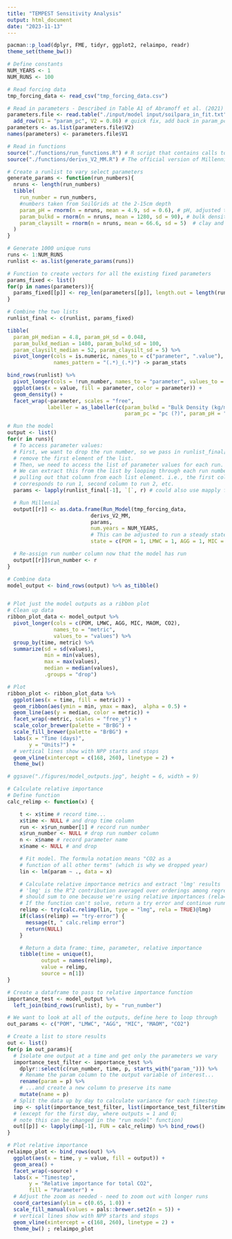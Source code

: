 ```yaml
---
title: "TEMPEST Sensitivity Analysis"
output: html_document
date: "2023-11-13"
---
```


```r

pacman::p_load(dplyr, FME, tidyr, ggplot2, relaimpo, readr)
theme_set(theme_bw())

# Define constants
NUM_YEARS <- 1
NUM_RUNS <- 100                                                                                                               

# Read forcing data
tmp_forcing_data <- read_csv("tmp_forcing_data.csv")

# Read in parameters - Described in Table A1 of Abramoff et al. (2021)
parameters.file <- read.table("./input/model input/soilpara_in_fit.txt") %>% 
  add_row(V1 = "param_pc", V2 = 0.86) # quick fix, add back in param_pc since were using the example file
parameters <- as.list(parameters.file$V2)
names(parameters) <- parameters.file$V1

# Read in functions
source("./functions/run_functions.R") # R script that contains calls to run model
source("./functions/derivs_V2_MM.R") # The official version of Millennial V2

# Create a runlist to vary select parameters
generate_params <- function(run_numbers){
  nruns <- length(run_numbers)
  tibble(
    run_number = run_numbers,
    #numbers taken from SoilGrids at the 2-15cm depth
    param_pH = rnorm(n = nruns, mean = 4.9, sd = 0.6), # pH, adjusted to average of site values
    param_bulkd = rnorm(n = nruns, mean = 1280, sd = 90), # bulk density in kg soil m-3
    param_claysilt = rnorm(n = nruns, mean = 66.6, sd = 5)  # clay and silt content in %
  )
}

# Generate 1000 unique runs
runs <- 1:NUM_RUNS
runlist <- as.list(generate_params(runs))

# Function to create vectors for all the existing fixed parameters
params_fixed <- list()
for(p in names(parameters)){
  params_fixed[[p]] <- rep_len(parameters[[p]], length.out = length(runs))
}

# Combine the two lists
runlist_final <- c(runlist, params_fixed)


```

```r

tibble(
  param_pH_median = 4.8, param_pH_sd = 0.048,
  param_bulkd_median = 1480, param_bulkd_sd = 100,
  param_claysilt_median = 52, param_claysilt_sd = 5) %>% 
  pivot_longer(cols = is.numeric, names_to = c("parameter", ".value"), 
               names_pattern = "(.*)_(.*)") -> param_stats

bind_rows(runlist) %>% 
  pivot_longer(cols = !run_number, names_to = "parameter", values_to = "value") %>% 
  ggplot(aes(x = value, fill = parameter, color = parameter)) + 
  geom_density() + 
  facet_wrap(~parameter, scales = "free", 
             labeller = as_labeller(c(param_bulkd = "Bulk Density (kg/m3)", param_claysilt = "%claysilt (%)",
                                      param_pc = "pc (?)", param_pH = "pH (unitless)"))) + theme_minimal()

```

```r

# Run the model
output <- list()
for(r in runs){
  # To access parameter values:
  # First, we want to drop the run number, so we pass in runlist_final[-1] to
  # remove the first element of the list.
  # Then, we need to access the list of parameter values for each run.
  # We can extract this from the list by looping through each run number and
  # pulling out that column from each list element. i.e., the first column
  # corresponds to run 1, second column to run 2, etc.
  params <- lapply(runlist_final[-1], `[`, r) # could also use mapply for this

  # Run Millenial
  output[[r]] <- as.data.frame(Run_Model(tmp_forcing_data,
                           derivs_V2_MM,
                           params,
                           num.years = NUM_YEARS,
                           # This can be adjusted to run a steady state
                           state = c(POM = 1, LMWC = 1, AGG = 1, MIC = 1, MAOM = 1, CO2 = 0)))

  # Re-assign run number column now that the model has run
  output[[r]]$run_number <- r
}

# Combine data
model_output <- bind_rows(output) %>% as_tibble()


# Plot just the model outputs as a ribbon plot
# Clean up data
ribbon_plot_data <- model_output %>%
  pivot_longer(cols = c(POM, LMWC, AGG, MIC, MAOM, CO2),
               names_to = "metric",
               values_to = "values") %>%
  group_by(time, metric) %>%
  summarize(sd = sd(values),
            min = min(values),
            max = max(values),
            median = median(values),
            .groups = "drop")

# Plot
ribbon_plot <- ribbon_plot_data %>%
  ggplot(aes(x = time, fill = metric)) +
  geom_ribbon(aes(ymin = min, ymax = max),  alpha = 0.5) +
  geom_line(aes(y = median, color = metric)) +
  facet_wrap(~metric, scales = "free_y") +
  scale_color_brewer(palette = "BrBG") +
  scale_fill_brewer(palette = "BrBG") +
  labs(x = "Time (days)",
       y = "Units?") +
  # vertical lines show with NPP starts and stops
  geom_vline(xintercept = c(168, 260), linetype = 2) +
  theme_bw()

# ggsave("./figures/model_outputs.jpg", height = 6, width = 9)

# Calculate relative importance
# Define function
calc_relimp <- function(x) {

    t <- x$time # record time...
    x$time <- NULL # and drop time column
    run <- x$run_number[1] # record run number
    x$run_number <- NULL # drop run number column
    n <- x$name # record parameter name
    x$name <- NULL # and drop

    # Fit model. The formula notation means "CO2 as a
    # function of all other terms" (which is why we dropped year)
    lin <- lm(param ~ ., data = x)

    # Calculate relative importance metrics and extract 'lmg' results
    # 'lmg' is the R^2 contribution averaged over orderings among regressors;
    # should sum to one because we're using relative importances (rela=TRUE)
    # If the function can't solve, return a try error and continue running
    relimp <- try(calc.relimp(lin, type = "lmg", rela = TRUE)@lmg)
    if(class(relimp) == "try-error") {
      message(t, " calc.relimp error")
      return(NULL)
    }

    # Return a data frame: time, parameter, relative importance
    tibble(time = unique(t),
           output = names(relimp),
           value = relimp,
           source = n[1])
}

# Create a dataframe to pass to relative importance function
importance_test <- model_output %>%
  left_join(bind_rows(runlist), by = "run_number")

# We want to look at all of the outputs, define here to loop through
out_params <- c("POM", "LMWC", "AGG", "MIC", "MAOM", "CO2")

# Create a list to store results
out <- list()
for(p in out_params){
  # Isolate one output at a time and get only the parameters we vary
  importance_test_filter <- importance_test %>%
    dplyr::select(c(run_number, time, p, starts_with("param_"))) %>%
    # Rename the param column to the output variable of interest...
    rename(param = p) %>%
    # ...and create a new column to preserve its name
    mutate(name = p)
  # Split the data up by day to calculate variance for each timestep
  imp <- split(importance_test_filter, list(importance_test_filter$time))
  # (except for the first day, where outputs = 1 and 0;
  # note this can be changed in the "run model" function)
  out[[p]] <- lapply(imp[-1], FUN = calc_relimp) %>% bind_rows()
}

# Plot relative importance
relaimpo_plot <- bind_rows(out) %>%
  ggplot(aes(x = time, y = value, fill = output)) +
  geom_area() +
  facet_wrap(~source) +
  labs(x = "Timestep",
       y = "Relative importance for total CO2",
       fill = "Parameter") +
  # Adjust the zoom as needed - need to zoom out with longer runs
  coord_cartesian(ylim = c(0.65, 1.0)) +
  scale_fill_manual(values = pals::brewer.set2(n = 5)) +
  # vertical lines show with NPP starts and stops
  geom_vline(xintercept = c(168, 260), linetype = 2) +
  theme_bw() ; relaimpo_plot

```
